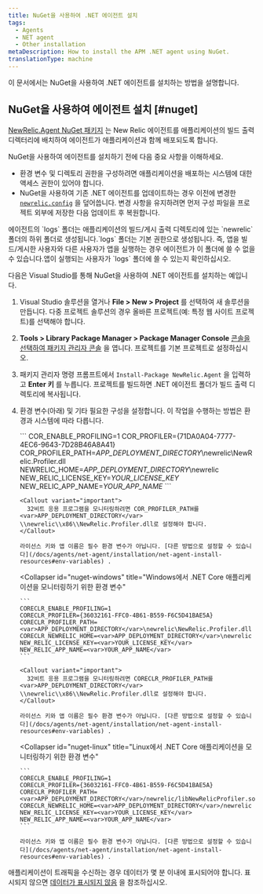 ```yaml
---
title: NuGet을 사용하여 .NET 에이전트 설치
tags:
  - Agents
  - NET agent
  - Other installation
metaDescription: How to install the APM .NET agent using NuGet.
translationType: machine
---
```


이 문서에서는 NuGet을 사용하여 .NET 에이전트를 설치하는 방법을 설명합니다.

## NuGet을 사용하여 에이전트 설치 [#nuget]

[NewRelic.Agent NuGet 패키지](https://www.nuget.org/packages/NewRelic.Agent) 는 New Relic 에이전트를 애플리케이션의 빌드 출력 디렉터리에 배치하여 에이전트가 애플리케이션과 함께 배포되도록 합니다.

NuGet을 사용하여 에이전트를 설치하기 전에 다음 중요 사항을 이해하세요.

* 환경 변수 및 디렉토리 권한을 구성하려면 애플리케이션을 배포하는 시스템에 대한 액세스 권한이 있어야 합니다.
* NuGet을 사용하여 기존 .NET 에이전트를 업데이트하는 경우 이전에 변경한 [`newrelic.config`](/docs/agents/net-agent/configuration/net-agent-configuration) 을 덮어씁니다. 변경 사항을 유지하려면 먼저 구성 파일을 프로젝트 외부에 저장한 다음 업데이트 후 복원합니다.

<Callout variant="important">
  에이전트의 `logs` 폴더는 애플리케이션의 빌드/게시 출력 디렉토리에 있는 `newrelic` 폴더의 하위 폴더로 생성됩니다.`logs` 폴더는 기본 권한으로 생성됩니다. 즉, 앱을 빌드/게시한 사용자와 다른 사용자가 앱을 실행하는 경우 에이전트가 이 폴더에 쓸 수 없을 수 있습니다.앱이 실행되는 사용자가 `logs` 폴더에 쓸 수 있는지 확인하십시오.
</Callout>

다음은 Visual Studio를 통해 NuGet을 사용하여 .NET 에이전트를 설치하는 예입니다.

1. Visual Studio 솔루션을 열거나 **File > New > Project** 를 선택하여 새 솔루션을 만듭니다. 다중 프로젝트 솔루션의 경우 올바른 프로젝트(예: 특정 웹 사이트 프로젝트)를 선택해야 합니다.

2. **Tools > Library Package Manager > Package Manager Console** [콘솔을 선택하여 패키지 관리자 콘솔](https://docs.microsoft.com/en-us/nuget/tools/package-manager-console) 을 엽니다. 프로젝트를 기본 프로젝트로 설정하십시오.

3. 패키지 관리자 명령 프롬프트에서 `Install-Package NewRelic.Agent` 을 입력하고 **Enter 키** 를 누릅니다. 프로젝트를 빌드하면 .NET 에이전트 폴더가 빌드 출력 디렉토리에 복사됩니다.

4. 환경 변수(아래) 및 기타 필요한 구성을 설정합니다. 이 작업을 수행하는 방법은 환경과 시스템에 따라 다릅니다.

   <CollapserGroup>
     <Collapser
       id="nuget-framework"
       title=".NET Framework 애플리케이션 모니터링을 위한 환경 변수"
     >
       ```
       COR_ENABLE_PROFILING=1
       COR_PROFILER={71DA0A04-7777-4EC6-9643-7D28B46A8A41}
       COR_PROFILER_PATH=<var>APP_DEPLOYMENT_DIRECTORY</var>\newrelic\NewRelic.Profiler.dll
       NEWRELIC_HOME=<var>APP_DEPLOYMENT_DIRECTORY</var>\newrelic
       NEW_RELIC_LICENSE_KEY=<var>YOUR_LICENSE_KEY</var>
       NEW_RELIC_APP_NAME=<var>YOUR_APP_NAME</var>
       ```

       <Callout variant="important">
         32비트 응용 프로그램을 모니터링하려면 COR_PROFILER_PATH를 <var>APP_DEPLOYMENT_DIRECTORY</var> \\newrelic\\x86\\NewRelic.Profiler.dll로 설정해야 합니다.
       </Callout>

       라이선스 키와 앱 이름은 필수 환경 변수가 아닙니다. [다른 방법으로 설정할 수 있습니다](/docs/agents/net-agent/installation/net-agent-install-resources#env-variables) .
     </Collapser>

     <Collapser
       id="nuget-windows"
       title="Windows에서 .NET Core 애플리케이션을 모니터링하기 위한 환경 변수"
     >
       ```
       CORECLR_ENABLE_PROFILING=1
       CORECLR_PROFILER={36032161-FFC0-4B61-B559-F6C5D41BAE5A}
       CORECLR_PROFILER_PATH=<var>APP_DEPLOYMENT_DIRECTORY</var>\newrelic\NewRelic.Profiler.dll
       CORECLR_NEWRELIC_HOME=<var>APP_DEPLOYMENT_DIRECTORY</var>\newrelic
       NEW_RELIC_LICENSE_KEY=<var>YOUR_LICENSE_KEY</var>
       NEW_RELIC_APP_NAME=<var>YOUR_APP_NAME</var>
       ```

       <Callout variant="important">
         32비트 응용 프로그램을 모니터링하려면 CORECLR_PROFILER_PATH를 <var>APP_DEPLOYMENT_DIRECTORY</var> \\newrelic\\x86\\NewRelic.Profiler.dll로 설정해야 합니다.
       </Callout>

       라이선스 키와 앱 이름은 필수 환경 변수가 아닙니다. [다른 방법으로 설정할 수 있습니다](/docs/agents/net-agent/installation/net-agent-install-resources#env-variables) .
     </Collapser>

     <Collapser
       id="nuget-linux"
       title="Linux에서 .NET Core 애플리케이션을 모니터링하기 위한 환경 변수"
     >
       ```
       CORECLR_ENABLE_PROFILING=1
       CORECLR_PROFILER={36032161-FFC0-4B61-B559-F6C5D41BAE5A}
       CORECLR_PROFILER_PATH=<var>APP_DEPLOYMENT_DIRECTORY</var>/newrelic/libNewRelicProfiler.so
       CORECLR_NEWRELIC_HOME=<var>APP_DEPLOYMENT_DIRECTORY</var>/newrelic
       NEW_RELIC_LICENSE_KEY=<var>YOUR_LICENSE_KEY</var>
       NEW_RELIC_APP_NAME=<var>YOUR_APP_NAME</var>
       ```

       라이선스 키와 앱 이름은 필수 환경 변수가 아닙니다. [다른 방법으로 설정할 수 있습니다](/docs/agents/net-agent/installation/net-agent-install-resources#env-variables) .
     </Collapser>
   </CollapserGroup>

애플리케이션이 트래픽을 수신하는 경우 데이터가 몇 분 이내에 표시되어야 합니다. 표시되지 않으면 [데이터가 표시되지 않음](/docs/agents/net-agent/troubleshooting/no-data-appears-net) 을 참조하십시오.